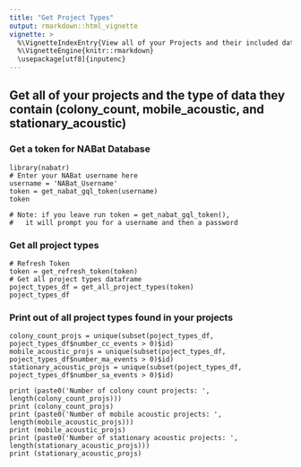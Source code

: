 ```yaml
---
title: "Get Project Types"
output: rmarkdown::html_vignette
vignette: >
  %\VignetteIndexEntry{View all of your Projects and their included data types}
  %\VignetteEngine{knitr::rmarkdown}
  \usepackage[utf8]{inputenc}
---
```


## Get all of your projects and the type of data they contain (colony_count, mobile_acoustic, and stationary_acoustic)
### Get a token for NABat Database
```
library(nabatr)
# Enter your NABat username here
username = 'NABat_Username'
token = get_nabat_gql_token(username)
token

# Note: if you leave run token = get_nabat_gql_token(),
#   it will prompt you for a username and then a password
```


### Get all project types
```
# Refresh Token
token = get_refresh_token(token)
# Get all project types dataframe
poject_types_df = get_all_project_types(token)
poject_types_df
```

### Print out of all project types found in your projects
```
colony_count_projs = unique(subset(poject_types_df, poject_types_df$number_cc_events > 0)$id)
mobile_acoustic_projs = unique(subset(poject_types_df, poject_types_df$number_ma_events > 0)$id)
stationary_acoustic_projs = unique(subset(poject_types_df, poject_types_df$number_sa_events > 0)$id)

print (paste0('Number of colony count projects: ', length(colony_count_projs)))
print (colony_count_projs)
print (paste0('Number of mobile acoustic projects: ', length(mobile_acoustic_projs)))
print (mobile_acoustic_projs)
print (paste0('Number of stationary acoustic projects: ', length(stationary_acoustic_projs)))
print (stationary_acoustic_projs)
```
